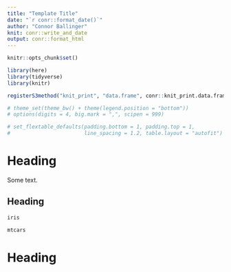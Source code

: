 ```yaml
---
title: "Template Title"
date: "`r conr::format_date()`"
author: "Connor Ballinger"
knit: conr::write_and_date
output: conr::format_html
---
```


```r
knitr::opts_chunk$set()

library(here)
library(tidyverse)
library(knitr)

registerS3method("knit_print", "data.frame", conr::knit_print.data.frame)

# theme_set(theme_bw() + theme(legend.position = "bottom"))
# options(digits = 4, big.mark = ",", scipen = 999)

# set_flextable_defaults(padding.bottom = 1, padding.top = 1, 
#                        line_spacing = 1.2, table.layout = "autofit")
```


# Heading

Some text.

## Heading

```r
iris

mtcars

```


# Heading
